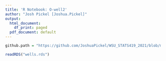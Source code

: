 ```yaml
---
title: 'R Notebook: O-well2'
author: "Josh Pickel [Joshua.Pickel]"
output:
  html_document:
    df_print: paged
  pdf_document: default
---
```

```r
github.path = "https://github.com/JoshuaPickel/WSU_STATS419_2021/blob/main/workspace/o-well/wells.rds"

readRDS("wells.rds")

```

